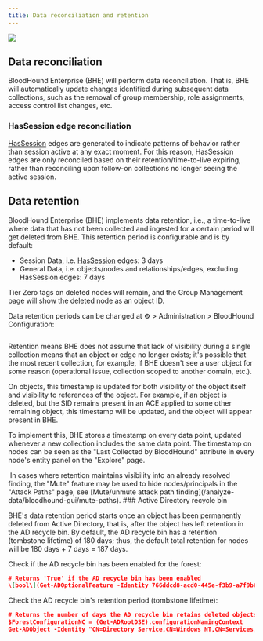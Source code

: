 ```yaml
---
title: Data reconciliation and retention
---
```


<img src="/assets/community-edition-pill-tag.svg"/> 

## Data reconciliation

BloodHound Enterprise (BHE) will perform data reconciliation. That is, BHE will automatically update changes identified during subsequent data collections, such as the removal of group membership, role assignments, access control list changes, etc.

### HasSession edge reconciliation

[HasSession](/resources/edges/has-session) edges are generated to indicate patterns of behavior rather than session active at any exact moment. For this reason, HasSession edges are only reconciled based on their retention/time-to-live expiring, rather than reconciling upon follow-on collections no longer seeing the active session.

## Data retention

BloodHound Enterprise (BHE) implements data retention, i.e., a time-to-live where data that has not been collected and ingested for a certain period will get deleted from BHE. This retention period is configurable and is by default:

* Session Data, i.e. [HasSession](/resources/edges/has-session) edges: 3 days
* General Data, i.e. objects/nodes and relationships/edges, excluding HasSession edges: 7 days

Tier Zero tags on deleted nodes will remain, and the Group Management page will show the deleted node as an object ID.

Data retention periods can be changed at ⚙️ > Administration > BloodHound Configuration:

<Frame>
  <img src="/assets/image-57.png" alt=""/>
</Frame>

Retention means BHE does not assume that lack of visibility during a single collection means that an object or edge no longer exists; it's possible that the most recent collection, for example, if BHE doesn't see a user object for some reason (operational issue, collection scoped to another domain, etc.).

On objects, this timestamp is updated for both visibility of the object itself and visibility to references of the object. For example, if an object is deleted, but the SID remains present in an ACE applied to some other remaining object, this timestamp will be updated, and the object will appear present in BHE.

To implement this, BHE stores a timestamp on every data point, updated whenever a new collection includes the same data point. The timestamp on nodes can be seen as the "Last Collected by BloodHound" attribute in every node's entity panel on the "Explore" page.

<Frame>
  <img src="/assets/image-58.png" alt=""/>
</Frame>

<Note>
In cases where retention maintains visibility into an already resolved finding, the "Mute" feature may be used to hide nodes/principals in the "Attack Paths" page, see [Mute/unmute attack path finding](/analyze-data/bloodhound-gui/mute-paths).
</Note>
### Active Directory recycle bin

BHE's data retention period starts once an object has been permanently deleted from Active Directory, that is, after the object has left retention in the AD recycle bin. By default, the AD recycle bin has a retention (tombstone lifetime) of 180 days; thus, the default total retention for nodes will be 180 days + 7 days = 187 days.

Check if the AD recycle bin has been enabled for the forest:
```json
# Returns 'True' if the AD recycle bin has been enabled
\[bool\](Get-ADOptionalFeature -Identity 766ddcd8-acd0-445e-f3b9-a7f9b6744f2a | select -ExpandProperty EnabledScopes)
```
Check the AD recycle bin's retention period (tombstone lifetime):

```json
# Returns the number of days the AD recycle bin retains deleted objects (tombstone lifetime)
$ForestConfigurationNC = (Get-ADRootDSE).configurationNamingContext
Get-ADObject -Identity "CN=Directory Service,CN=Windows NT,CN=Services,$ForestConfigurationNC" -Partition $ForestConfigurationNC -Properties tombstoneLifetime | select tombstoneLifetime
```
